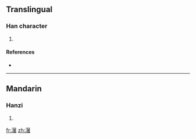 ==Translingual==

===Han character===
{{Han char|rn=85|rad=水|as=12|sn=15|four=|canj=水日十日 (EAJA)}}

# {{defn|Han|sort=水12}}

====References====
* {{Han ref|kx=0655.201|dkj=18473|hdz=31755.070|uh=6FD0|ud=28624}}

----

==Mandarin==

===Hanzi===
{{cmn-hanzi|pin=[[mí]] ([[mi2]]), [[nǐ]] ([[ni3]]), [[zhǔ]] ([[zhu3]])|wg=mi<sup>2</sup>, ni<sup>3</sup>, chu<sup>3</sup>}}

# {{defn|Mandarin|sort=水12}}

[[fr:濐]]
[[zh:濐]]